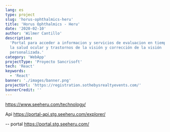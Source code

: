```yaml
---
lang: es
type: project
slug: 'horus-ophthalmics-heru'
title: 'Horus Ophthalmics - Heru'
date: '2020-02-10'
author: 'Wilmer Cantillo'
description:
  'Portal para acceder a informacion y servicios de evaluacion en tiempo real de
  la salud ocular y trastornos de la visión y corrección de la visión
  personalizada.'
category: 'WebApp'
projectType: 'Proyecto Sancrisoft'
tech: 'React'
keywords:
  - 'React'
banner: './images/banner.png'
projectUrl: 'https://registration.sothebysrealtyevents.com/'
bannerCredit: ''
---
```


https://www.seeheru.com/technology/

Api https://portal-api.stg.seeheru.com/explorer/

-- portal https://portal.stg.seeheru.com/
